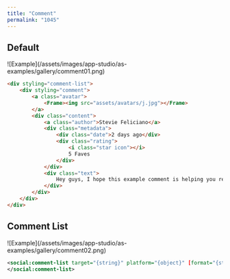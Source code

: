 ```yaml
---
title: "Comment"
permalink: "1045"
---
```


## Default

<Frame>![Example](/assets/images/app-studio/as-examples/gallery/comment01.png)</Frame>

```html
<div styling="comment-list">
    <div styling="comment">
        <a class="avatar">
            <Frame><img src="assets/avatars/j.jpg"></Frame>
        </a>
        <div class="content">
            <a class="author">Stevie Feliciano</a>
            <div class="metadata">
                <div class="date">2 days ago</div>
                <div class="rating">
                    <i class="star icon"></i>
                    5 Faves
                </div>
            </div>
            <div class="text">
                Hey guys, I hope this example comment is helping you read this documentation.
            </div>
        </div>
    </div>
</div>
```

## Comment List

<Frame>![Example](/assets/images/app-studio/as-examples/gallery/comment02.png)</Frame>

```xml
<social:comment-list target="{string}" platform="{object}" [format="{string}" ]="" [delete-label="{string}" [show="{number}" [show-more="{number}" [show-more-label="{string}" [show-less-label="{string}" [empty-text="{string}" [default-delete-message="{string}" [avatars="{string}">
</social:comment-list>
```